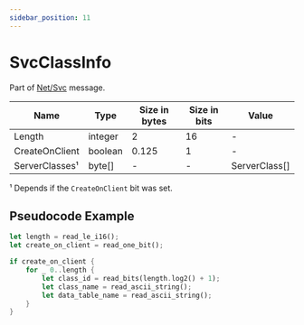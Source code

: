 ```yaml
---
sidebar_position: 11
---
```


# SvcClassInfo

Part of [Net/Svc](../netsvc) message.

<!-- @dem-gen-begin:SvcClassInfo -->
| Name | Type | Size in bytes | Size in bits | Value |
| --- | --- | --- | --- | --- |
| Length | integer | 2 | 16 | - |
| CreateOnClient | boolean | 0.125 | 1 | - |
| ServerClasses¹ | byte[] | - | - | ServerClass[] |

¹ Depends if the `CreateOnClient` bit was set.

<!-- @dem-gen-end:SvcClassInfo -->

## Pseudocode Example

```rust
let length = read_le_i16();
let create_on_client = read_one_bit();

if create_on_client {
    for _ 0..length {
        let class_id = read_bits(length.log2() + 1);
        let class_name = read_ascii_string();
        let data_table_name = read_ascii_string();
    }
}
```
